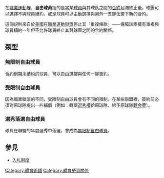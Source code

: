 {{about|职业运动中的概念|排球规则中的同名名称|自由球员 (排球)}}
在[[職業運動聯盟|職業運動]]裡，'''自由球員'''指的是當某[[球員|球員]]與其球队之間的[[合約|合約]]屆滿終止後，球團可以選擇不與球員續約、或是球員可以主動選擇與另外一支隊伍簽下新的合約。

這個規則來自於[[美國|美國]]在[[職業運動聯盟|職業運動聯盟]]停止其「重複條款」——保障球團擁有重複與球員續約一年但不允許球員終止其與球團之間的合約關係。

== 類型 ==
=== 無限制自由球員 ===
合約到期未續約的球員，可以自由選擇與任何一隊簽約。

=== 受限制自由球員 ===
因為職業聯盟的不同，受限制自由球員會有不同的限制。在某些聯盟裡，簽約前必須對原球隊提出一些補償（例如：轉讓[[選秀權|選秀權]]給原球隊、給予原球隊[[转会_(足球)|轉会費]]）。

=== 選秀落選自由球員 ===
球員在聯盟的年度選秀中落選，會成為[[無限制自由球員|無限制自由球員]]。

== 參見 ==
*[[入札制度|入札制度]]

{{體育小作品}}
{{足球小作品}}

[[Category:體育術語|Category:體育術語]]
[[Category:體育勞資關係|Category:體育勞資關係]]